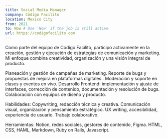 ```yaml
---
title: Social Media Manager
company: Código Facilito
location: Mexico City
from: 2021
to: Now # Use 'Now' if the job is still active
url: https://codigofacilito.com
---
```

Como parte del equipo de Código Facilito, participo activamente en la creación, gestión y ejecución de estrategias de comunicación y marketing.
Mi enfoque combina creatividad, organización y una visión integral de producto.

Planeación y gestión de campañas de marketing.
Reporte de bugs y propuestas de mejora en plataformas digitales .
Moderación y soporte en clases y eventos en vivo.
Desarrollo Frontend: implementación y ajuste de interfaces, corrección de contenido, documentación y resolución de bugs.
Colaboración con equipos de diseño y producto.

Habilidades:
Copywriting, redacción técnica y creativa.
Comunicación visual, organización y pensamiento estratégico.
UX writing, accesibilidad, experiencia de usuario.
Trabajo colaborativo.

Herramientas:
Notion, redes sociales, gestores de contenido, Figma.
HTML, CSS, HAML, Markdown, Ruby on Rails, Javascript.